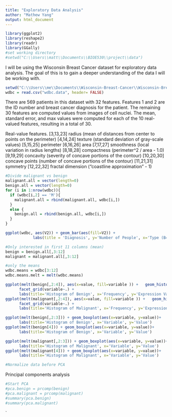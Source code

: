 ```yaml
---
title: "Exploratory Data Analysis"
author: "Mathew Yang"
output: html_document
---
```


```r
library(ggplot2)
library(reshape2)
library(readr)
library(GGally)
#set working directory
#setwd("C:\\Users\\matt\\Documents\\BIOE530\\project\\data")
```

I will be using the Wisconsin Breast Cancer dataset for exploratory data analysis. The goal of this is to gain a deeper understanding of the data I will be working with. 

```r
setwd("C:\\Users\\me\\Documents\\Wisconsin-Breast-Cancer\\Wisconsin-Breast-Cancer\\data")
wdbc = read.csv("wdbc.data", header= FALSE)
```
There are 569 patients in this dataset with 32 features. Features 1 and 2 are the ID number and breast cancer diagnosis for the patient. The remaining 30 features are computed values from images of cell nuclei. The mean, standard error, and max values were computed for each of the 10 real-valued features, resulting in a total of 30.

Real-value features.
	[3,13,23] radius (mean of distances from center to points on the perimeter)
	[4,14,24] texture (standard deviation of gray-scale values)
	[5,15,25] perimeter
	[6,16,26] area
	[7,17,27] smoothness (local variation in radius lengths)
	[8,18,28] compactness (perimeter^2 / area - 1.0)
	[9,19,29] concavity (severity of concave portions of the contour)
	[10,20,30] concave points (number of concave portions of the contour)
	[11,21,31] symmetry 
	[12,22,32] fractal dimension ("coastline approximation" - 1)
	
```r
#Divide malignant vs benign
malignant.all = vector(length=0)
benign.all = vector(length=0)
for (i in 1:nrow(wdbc)){
  if (wdbc[i,2] == 'M'){
    malignant.all = rbind(malignant.all, wdbc[i,])
  } 
  else {
    benign.all = rbind(benign.all, wdbc[i,])
  }
}
```

```r
ggplot(wdbc, aes(V2)) + geom_bar(aes(fill=V2)) +
            labs(title = 'Diagnosis', y='Number of People', x='Type (B=Benign, M=Malignant)')
```

```r
#Only interested in first 11 columns (mean)
benign = benign.all[,3:12]
malignant = malignant.all[,3:12]

#only the means
wdbc.means = wdbc[3:12]
wdbc.means.melt = melt(wdbc.means)
```

```r
ggplot(melt(benign[,2:4]), aes(x=value, fill=variable )) +   geom_histogram() +
      facet_grid(variable~.) +
      labs(title='Histogram of Benign', x='Frequency', y='Expression Value')
ggplot(melt(malignant[,2:4]), aes(x=value, fill=variable )) +   geom_histogram() +
      facet_grid(variable~.) +
      labs(title='Histogram of Malignant', x='Frequency', y='Expression Value')
```


```r
ggplot(melt(benign[,2:3])) + geom_boxplot(aes(x=variable, y=value))+
      labs(title='Histogram of Benign', x='Variable', y='Value')
ggplot(melt(benign[4])) + geom_boxplot(aes(x=variable, y=value))+
      labs(title='Histogram of Benign', x='Variable', y='Value')
```
```r
ggplot(melt(malignant[,2:3])) + geom_boxplot(aes(x=variable, y=value))+
      labs(title='Histogram of Malignant', x='Variable', y='Value')
ggplot(melt(malignant[4])) + geom_boxplot(aes(x=variable, y=value))+
      labs(title='Histogram of Malignant', x='Variable', y='Value')
```


```r
#Normalize data before PCA


```


Principal components analysis
```r
#Start PCA
#pca.benign = prcomp(benign)
#pca.malignant = prcomp(malignant)
#summary(pca.benign)
#summary(pca.malignant)
```
`


